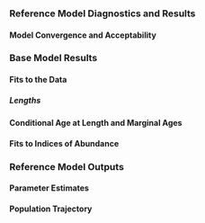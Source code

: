 ### Reference Model Diagnostics and Results


#### Model Convergence and Acceptability {#model-convergence}


### Base Model Results


#### Fits to the Data


##### Lengths


#### Conditional Age at Length and Marginal Ages


#### Fits to Indices of Abundance


### Reference Model Outputs 


#### Parameter Estimates


#### Population Trajectory

